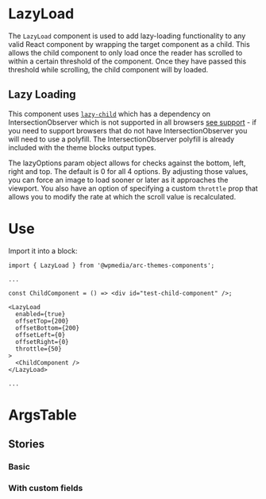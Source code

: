
<Meta of={IndexStories} />

# LazyLoad

The `LazyLoad` component is used to add lazy-loading functionality to any valid React component by wrapping the target component as a child. This allows the child component to only load once the reader has scrolled to within a certain threshold of the component. Once they have passed this threshold while scrolling, the child component will by loaded.

## Lazy Loading

This component uses [`lazy-child`](https://www.npmjs.com/package/lazy-child) which has a dependency on IntersectionObserver which is not supported in all browsers [see support](https://caniuse.com/#feat=intersectionobserver) - if you need to support browsers that do not have IntersectionObserver you will need to use a polyfill. The IntersectionObserver polyfill is already included with the theme blocks output types.

The lazyOptions param object allows for checks against the bottom, left, right and top.
The default is 0 for all 4 options. By adjusting those values, you can force an image to load sooner or later as it approaches the viewport. You also have an option of specifying a custom `throttle` prop that allows you to modify the rate at which the scroll value is recalculated.

# Use

Import it into a block:

```
import { LazyLoad } from '@wpmedia/arc-themes-components';

...

const ChildComponent = () => <div id="test-child-component" />;

<LazyLoad
  enabled={true}
  offsetTop={200}
  offsetBottom={200}
  offsetLeft={0}
  offsetRight={0}
  throttle={50}
>
  <ChildComponent />
</LazyLoad>

...

```

# ArgsTable

<Controls />

## Stories

### Basic

<Story of={IndexStories.Basic} />

### With custom fields

<Story of={IndexStories.WithCustomFields} />
